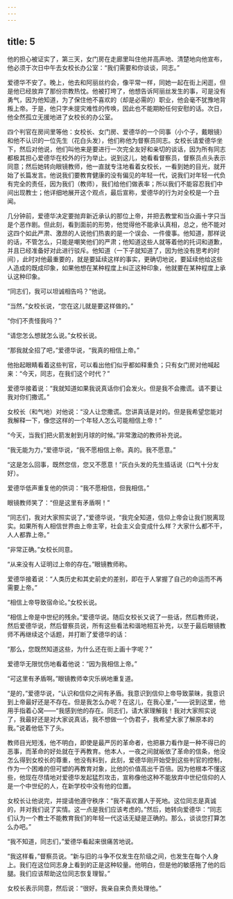 ```yaml
---
---
---
```

title: 5
---



他的担心被证实了，第三天，女门房在走廊里叫住他并高声地、清楚地向他宣布，他必须于次日中午去女校长办公室：“我们需要和你谈谈，同志。”

爱德华不安了。晚上，他去和阿丽丝约会，像平常一样，同她一起在街上闲逛，但是他已经放弃了那份宗教热忱。他被打垮了，他想告诉阿丽丝发生的事，可是没有勇气，因为他知道，为了保住他不喜欢的（却是必需的）职业，他会毫不犹豫地背叛上帝。于是，他只字未提灾难性的传唤，因此也不能期盼任何安慰的话。次日，他全然孤立无援地进了女校长的办公室。

四个判官在房间里等他：女校长、女门房、爱德华的一个同事（小个子，戴眼镜）和他不认识的一位先生（花白头发），他们称他为督察员同志。女校长请爱德华坐下，然后对他说，他们叫他来是要进行一次完全友好和亲切的谈话，因为所有同志都极其担心爱德华在校外的行为举止。说到这儿，她看看督察员，督察员点头表示同意；然后她转向眼镜教师，他一直就专注地看着女校长，一看到她的目光，就开始了长篇发言。他说我们要教育健康的没有偏见的年轻一代，说我们对年轻一代负有完全的责任，因为我们（教师），我们给他们做表率；所以我们不能容忍我们中间出现教士；他详细地展开这个观点，最后宣称，爱德华的行为对全校是一个丑闻。

几分钟前，爱德华决定要抛弃新近承认的那位上帝，并把去教堂和当众画十字只当是个恶作剧。但此刻，看到面前的形势，他觉得他不能承认真相，总之，他不能对这四个如此严肃、激昂的人说他们热衷的是一个误会、一件傻事。他知道，那样说的话，不管怎么，只能是嘲笑他们的严肃；他知道这些人就等着他的托词和道歉，并且已经准备好对此进行驳斥。他知道（一下子就知道了，因为他没有思考的时间），此时对他最重要的，就是要延续这样的事实，更确切地说，要延续他给这些人造成的既成印象，如果他想在某种程度上纠正这种印象，他就要在某种程度上承认这种印象。

“同志们，我可以坦诚相告吗？”他说。

“当然，”女校长说，“您在这儿就是要这样做的。”

“你们不责怪我吗？”

“请您怎么想就怎么说。”女校长说。

“那我就全招了吧，”爱德华说，“我真的相信上帝。”

他抬起眼睛看着这些判官，可以看出他们似乎都如释重负；只有女门房对他喊起来：“今天，同志，在我们这个时代？”

爱德华接着说：“我就知道如果我说真话你们会发火。但是我不会撒谎。请不要让我对你们撒谎。”

女校长（和气地）对他说：“没人让您撒谎。您讲真话是对的。但是我希望您能对我解释一下，像您这样的一个年轻人怎么可能相信上帝！”

“今天，当我们把火箭发射到月球的时候。”非常激动的教师补充说。

“我无能为力，”爱德华说，“我不愿相信上帝。真的。我不愿意。”

“这是怎么回事，既然您信，您又不愿意！”灰白头发的先生插话说（口气十分友好）。

爱德华低声重复他的供词：“我不愿相信，但我相信。”

眼镜教师笑了：“但是这里有矛盾啊！”

“同志们，我对大家照实说了，”爱德华说，“我完全知道，信仰上帝会让我们脱离现实。如果所有人相信世界由上帝主宰，社会主义会变成什么样？大家什么都不干，人人都靠上帝。”

“非常正确。”女校长同意。

“从来没有人证明过上帝的存在。”眼镜教师称。

爱德华接着说：“人类历史和其史前史的差别，即在于人掌握了自己的命运而不再需要上帝。”

“相信上帝导致宿命论。”女校长说。

“相信上帝是中世纪的残余。”爱德华说。随后女校长又说了一些话，然后教师说，然后爱德华说，然后督察员说，所有这些看法和谐地相互补充，以至于最后眼镜教师不再继续这个话题，并打断了爱德华的话：

“那么，您既然知道这些，为什么还在街上画十字呢？”

爱德华无限忧伤地看着他说：“因为我相信上帝。”

“可这里有矛盾啊。”眼镜教师幸灾乐祸地重复道。

“是的，”爱德华说，“认识和信仰之间有矛盾。我意识到信仰上帝导致蒙昧，我意识到上帝最好还是不存在。但是我怎么办呢？在这儿，在我心里，”——说到这里，他用手指着心窝——“我感到他的存在。同志们，请大家理解我！我对大家照实说了，我最好还是对大家说真话，我不想做一个伪君子，我希望大家了解原本的我。”说着他低下了头。

教师目光短浅，他不明白，即使是最严厉的革命者，也把暴力看作是一种不得已的恶事，而革命的好处就在于再教育。他本人，一夜之间就皈依了革命的信条，他没怎么得到女校长的尊重，他没有料到，此刻，爱德华刚开始受到这些判官的控制，作为一个困难的但可塑的再教育对象，比他的价值高出千百倍。因为他根本不懂这些，他现在尽情地对爱德华发起猛烈攻击，宣称像他这种不能放弃中世纪信仰的人是一个中世纪的人，在新学校中没有他的位置。

女校长让他说完，并提请他遵守秩序：“我不喜欢置人于死地。这位同志是真诚的，并对我们说了实情。这一点是我们应该考虑的。”然后，她转向爱德华：“同志们认为一个教士不能教育我们的年轻一代这话无疑是正确的。那么，谈谈您打算怎么办吧。”

“我不知道，同志们，”爱德华看起来很痛苦地说。

“我这样看，”督察员说。“新与旧的斗争不仅发生在阶级之间，也发生在每个人身上。我们在这位同志身上看到的正是这种较量。他明白，但是他的敏感拖了他的后腿。我们应该帮助这位同志恢复理智。”

女校长表示同意，然后说：“很好。我亲自来负责处理他。”